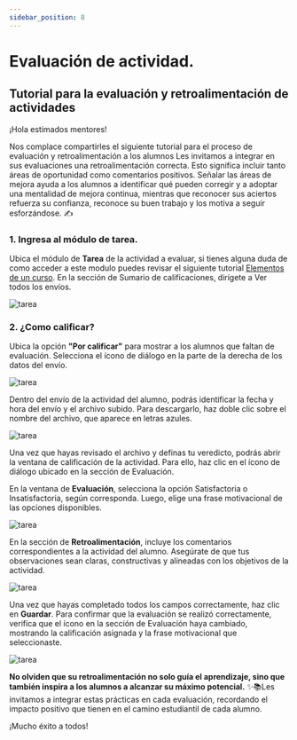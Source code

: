 ```yaml
---
sidebar_position: 8
---
```


# Evaluación de actividad.

## Tutorial para la evaluación y retroalimentación de actividades

¡Hola estimados mentores! 

Nos complace compartirles el siguiente tutorial para el proceso de evaluación y retroalimentación a los alumnos 
Les invitamos a integrar en sus evaluaciones una retroalimentación correcta. Esto 
significa incluir tanto áreas de oportunidad como comentarios positivos. Señalar las áreas 
de mejora ayuda a los alumnos a identificar qué pueden corregir y a adoptar una 
mentalidad de mejora continua, mientras que reconocer sus aciertos refuerza su 
confianza, reconoce su buen trabajo y los motiva a seguir esforzándose. ✍

### 1. Ingresa al módulo de tarea. 

Ubica el módulo de **Tarea** de la actividad a evaluar, si tienes alguna duda de como acceder a este modulo puedes revisar el siguiente tutorial [Elementos de un curso](/mentores/tutorial-extras/elementos-curso).
En la sección de Sumario de calificaciones, dirígete a Ver todos los envíos. 

![tarea](./img/tarea.jpg)

### 2. ¿Como calificar?

Ubica la opción **"Por calificar"** para mostrar a los alumnos que faltan de evaluación. 
Selecciona el ícono de diálogo en la parte de la derecha de los datos del envío. 

![tarea](./img/imagen2.jpg)

Dentro del envío de la actividad del alumno, podrás identificar la fecha y hora del 
envío y el archivo subido. Para descargarlo, haz doble clic sobre el nombre del 
archivo, que aparece en letras azules. 

![tarea](./img/imagen3.jpg)

Una vez que hayas revisado el archivo y definas tu veredicto, podrás abrir la ventana 
de calificación de la actividad. Para ello, haz clic en el ícono de diálogo ubicado en la 
sección de Evaluación.

En la ventana de **Evaluación**, selecciona la opción Satisfactoria o Insatisfactoria, 
según corresponda. Luego, elige una frase motivacional de las opciones disponibles. 

![tarea](./img/imagen42.jpg)

En la sección de **Retroalimentación**, incluye los comentarios correspondientes a la 
actividad del alumno. Asegúrate de que tus observaciones sean claras, constructivas y 
alineadas con los objetivos de la actividad. 

![tarea](./img/imagen70.jpg)

Una vez que hayas completado todos los campos correctamente, haz clic en **Guardar**. 
Para confirmar que la evaluación se realizó correctamente, verifica que el ícono en la 
sección de Evaluación haya cambiado, mostrando la calificación asignada y la frase 
motivacional que seleccionaste. 

![tarea](./img/imagen9.jpg)

**No olviden que su retroalimentación no solo guía el aprendizaje, sino que también 
inspira a los alumnos a alcanzar su máximo potencial.** 
✨📚Les invitamos a integrar estas prácticas en cada evaluación, recordando el impacto positivo que tienen 
en el camino estudiantil de cada alumno. 

¡Mucho éxito a todos!